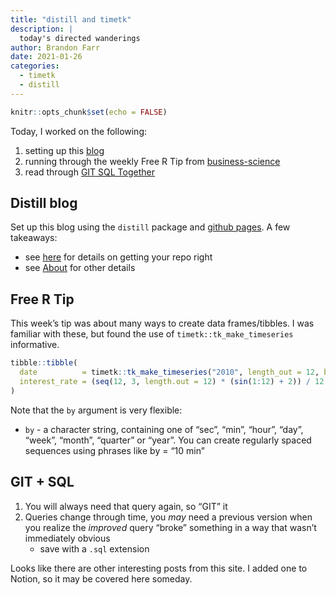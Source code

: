 ```yaml
---
title: "distill and timetk"
description: |
  today's directed wanderings
author: Brandon Farr
date: 2021-01-26
categories:
  - timetk
  - distill
---
```



```r
knitr::opts_chunk$set(echo = FALSE)
```

Today, I worked on the following:

1. setting up this [blog](https://orderlyquant.github.io/wilting)
2. running through the weekly Free R Tip from [business-science](https://www.business-science.io/)
3. read through [GIT SQL Together](https://caitlinhudon.com/2018/11/28/git-sql-together/)

## Distill blog

Set up this blog using the `distill` package and [github pages](https://pages.github.com/).
A few takeaways:

- see [here](https://github.blog/2016-12-09-publishing-with-github-pages-now-as-easy-as-1-2-3/) for details on getting your repo right
- see [About](https://orderlyquant.github.io/wilting/about.html) for other details

## Free R Tip

This week's tip was about many ways to create data frames/tibbles. I was familiar
with these, but found the use of `timetk::tk_make_timeseries` informative.

```r

tibble::tibble(
  date          = timetk::tk_make_timeseries("2010", length_out = 12, by = "quarter"),
  interest_rate = (seq(12, 3, length.out = 12) * (sin(1:12) + 2)) / 12
)

```

Note that the `by` argument is very flexible:
  
  - `by` - a character string, containing one of "sec", "min", "hour", "day", "week",
"month", "quarter" or "year". You can create regularly spaced sequences using
phrases like by = "10 min"


## GIT + SQL

1. You will always need that query again, so "GIT" it
2. Queries change through time, you *may* need a previous version when you realize
the *improved* query "broke" something in a way that wasn't immediately obvious
   - save with a `.sql` extension

Looks like there are other interesting posts from this site. I added one to Notion,
so it may be covered here someday.
